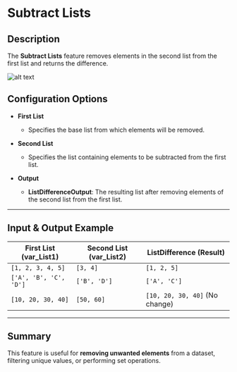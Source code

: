 # Subtract Lists  

## Description

The **Subtract Lists** feature removes elements in the second list from the first list and returns the difference.  

![alt text](../../../assets/variable/subtract-lists.png)

## Configuration Options  

- **First List**
  - Specifies the base list from which elements will be removed.  

- **Second List**
  - Specifies the list containing elements to be subtracted from the first list.  

- **Output**  
  - **ListDifferenceOutput**: The resulting list after removing elements of the second list from the first list.  

---  

## Input & Output Example  

| **First List (var_List1)** | **Second List (var_List2)** | **ListDifference (Result)** |
|----------------------------|----------------------------|------------------------------|
| `[1, 2, 3, 4, 5]`         | `[3, 4]`                   | `[1, 2, 5]`                  |
| `['A', 'B', 'C', 'D']`    | `['B', 'D']`               | `['A', 'C']`                 |
| `[10, 20, 30, 40]`        | `[50, 60]`                 | `[10, 20, 30, 40]` (No change) |

---  

## Summary

This feature is useful for **removing unwanted elements** from a dataset, filtering unique values, or performing set operations.
